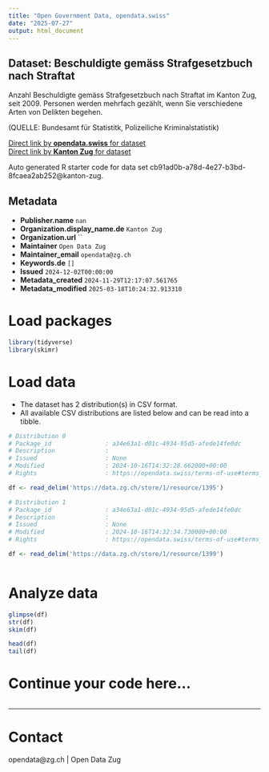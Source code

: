```yaml
---
title: "Open Government Data, opendata.swiss"
date: "2025-07-27"
output: html_document
---
```


## Dataset: Beschuldigte gemäss Strafgesetzbuch nach Straftat

Anzahl Beschuldigte gemäss Strafgesetzbuch nach Straftat im Kanton Zug,  seit 2009.
Personen werden mehrfach gezählt, wenn Sie verschiedene Arten von Delikten begehen.

(QUELLE: Bundesamt für Statistitk, Polizeiliche Kriminalstatistik)

[Direct link by **opendata.swiss** for dataset](https://opendata.swiss/de/dataset/beschuldigte-gemass-strafgesetzbuch-nach-straftat)<br>
[Direct link by **Kanton Zug** for dataset](https://www.zg.ch/behoerden/gesundheitsdirektion/statistikfachstelle/themen/19-oeffentliche-sicherheit/kriminalitaet-und-rechtspflege)

Auto generated R starter code for data set cb91ad0b-a78d-4e27-b3bd-8fcaea2ab252@kanton-zug.

## Metadata

- **Publisher.name** `nan`
- **Organization.display_name.de** `Kanton Zug`
- **Organization.url** ``
- **Maintainer** `Open Data Zug`
- **Maintainer_email** `opendata@zg.ch`
- **Keywords.de** `[]`
- **Issued** `2024-12-02T00:00:00`
- **Metadata_created** `2024-11-29T12:17:07.561765`
- **Metadata_modified** `2025-03-18T10:24:32.913310`


# Load packages

```r

library(tidyverse)
library(skimr)

```

# Load data

-   The dataset has 2 distribution(s) in CSV format.
-   All available CSV distributions are listed below and can be read into a tibble.

```r

# Distribution 0
# Package_id               : a34e63a1-d01c-4934-95d5-afede14fe0dc
# Description              : 
# Issued                   : None
# Modified                 : 2024-10-16T14:32:28.662000+00:00
# Rights                   : https://opendata.swiss/terms-of-use#terms_by

df <- read_delim('https://data.zg.ch/store/1/resource/1395')

# Distribution 1
# Package_id               : a34e63a1-d01c-4934-95d5-afede14fe0dc
# Description              : 
# Issued                   : None
# Modified                 : 2024-10-16T14:32:34.730000+00:00
# Rights                   : https://opendata.swiss/terms-of-use#terms_by

df <- read_delim('https://data.zg.ch/store/1/resource/1399')



```

# Analyze data

```r

glimpse(df)
str(df)
skim(df)

head(df)
tail(df)

```

# Continue your code here...

```r

```

------------------------------------------------------------------------

# Contact

opendata@zg.ch | Open Data Zug
